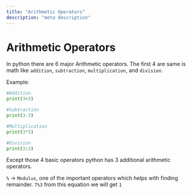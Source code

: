 ```yaml
---
title: "Arithmetic Operators"
description: "meta description"
---
```


# Arithmetic Operators

In python there are 6 major Arithmetic operators. The first 4 are same is math
like `addition`, `subtraction`, `multiplication`, and `division`.

Example:

```python
#Addition
print(3+3)

#Subtraction
print(3-3)

#Multiplication
print(3*3)

#Division
print(3:3)
```

Except those 4 basic operators python has 3 additional arithmetic operators.

`%` -> `Modulus`, one of the important operators which helps with finding remainder.
`7%3` from this equation we will get `1`

